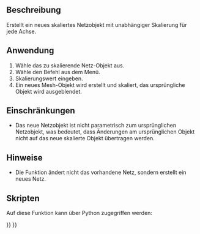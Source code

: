 <languages/>

{{Docnav/de
|[[OpenSCAD_MirrorMeshFeature/de|NetzelementSpiegeln]]
|[[OpenSCAD_ResizeMeshFeature/de| NetzelementGrößeÄndern]]
|[[OpenSCAD_Workbench/de|OpenSCAD]]
|IconL=OpenSCAD_MirrorMeshFeature.svg
|IconR=OpenSCAD_ResizeMeshFeature.svg
|IconC=Workbench_OpenSCAD.svg
}}

{{GuiCommand/de
|Name=OpenSCAD ScaleMeshFeature
|Name/de=OpenSCAD NetzelementSkalieren
|MenuLocation=OpenSCAD → Netzelement skalieren
|Workbenches=[[OpenSCAD_Workbench/de|OpenSCAD]]
|SeeAlso=[[Mesh_Scale/de|Mesh Skalieren]]
}}

<span id="Description"></span>
==Beschreibung== 

Erstellt ein neues skaliertes Netzobjekt mit unabhängiger Skalierung für jede Achse.

<span id="Usage"></span>
==Anwendung== 

# Wähle das zu skalierende Netz-Objekt aus.
# Wähle den Befehl {{MenuCommand|OpenSCAD → [[Image:OpenSCAD_ScaleMeshFeature.svg|16px]] Netzelement Skalieren}} aus dem Menü.
# Skalierungswert eingeben.
# Ein neues Mesh-Objekt wird erstellt und skaliert, das ursprüngliche Objekt wird ausgeblendet.

<span id="Limitations"></span>
==Einschränkungen== 

* Das neue Netzobjekt ist nicht parametrisch zum ursprünglichen Netzobjekt, was bedeutet, dass Änderungen am ursprünglichen Objekt nicht auf das neue skalierte Objekt übertragen werden.

<span id="Notes"></span>
==Hinweise== 

* Die Funktion ändert nicht das vorhandene Netz, sondern erstellt ein neues Netz.

<span id="Scripting"></span>
==Skripten==

Auf diese Funktion kann über Python zugegriffen werden:

{{Code|code=
import OpenSCADUtils
import Mesh
#this assumes an existing object in the document named "Mesh" that you wish to scale
original_mesh = App.ActiveDocument.Mesh
scaled_mesh = OpenSCADUtils.scalemesh(original_mesh.Mesh, FreeCAD.Base.Vector(1,0,0))
Mesh.show(scaled_mesh)
}}


{{Docnav/de
|[[OpenSCAD_MirrorMeshFeature/de|NetzelementSpiegeln]]
|[[OpenSCAD_ResizeMeshFeature/de| NetzelementGrößeÄndern]]
|[[OpenSCAD_Workbench/de|OpenSCAD]]
|IconL=OpenSCAD_MirrorMeshFeature.svg
|IconR=OpenSCAD_ResizeMeshFeature.svg
|IconC=Workbench_OpenSCAD.svg
}}

{{OpenSCAD_Tools_navi{{#translation:}}}}
{{Userdocnavi{{#translation:}}}}